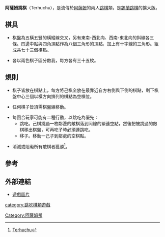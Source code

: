 '''阿薩姆跳棋'''（Terhuchu），是流傳於[[阿薩姆|阿薩姆]]的兩人[[跳棋|跳棋]]類，是[[錫蘭跳棋|錫蘭跳棋]]的擴大版。


==棋具==

*棋盤為五橫五豎的橫縱線交叉，另有東南-西北向、西南-東北向的斜線各三條。四邊中點與四角頂點作為八個三角形的頂點，加上有十字線的三角形。組成共七十三個棋點。

*各以兩色棋子區分敵我，每方各有三十五枚。

==規則==

*棋子皆放在棋點上。每方將己棋全放在最靠近自方右側與下側的棋點，剩下棋盤中心三個以橫方向排列的棋點為空棋位。

*任何棋子皆須需棋盤線移動。

*每回合玩家可能有二種行動，以跳吃為優先：
**跳吃。己棋跳過一枚鄰邊的敵棋落到同線的緊連空點，然後把被跳過的敵棋移出棋盤，可再吃子時必須連跳吃。
**移子。移動一己子到鄰處的空棋點。

*消滅或阻礙所有敵棋者獲勝<ref>[http://jeuxstrategieter.free.fr/Terhuchu_complet.php Terhuchu]</ref>。

==參考==
<div class="references-small">
<references/>
</div>

==外部連結==

*[http://jeuxstrategieter.free.fr/jeu_terhuchu/exemple_partie.jpg  遊戲圖片]



[[category:跳吃棋類遊戲|category:跳吃棋類遊戲]]
[[Category:阿薩姆邦|Category:阿薩姆邦]]